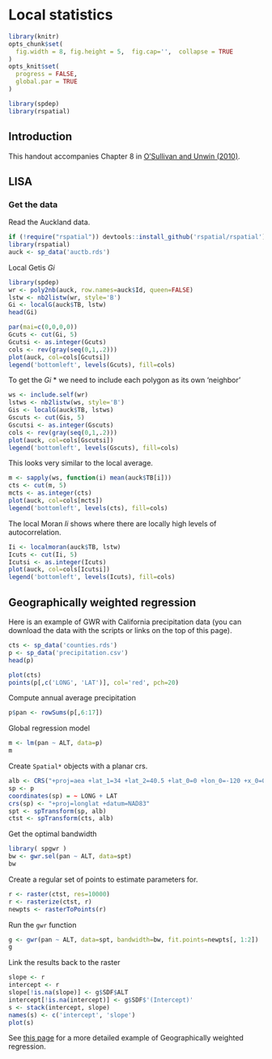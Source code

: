 # Local statistics

```r
library(knitr)
opts_chunk$set(
  fig.width = 8, fig.height = 5,  fig.cap='',  collapse = TRUE
)
opts_knit$set(
  progress = FALSE,
  global.par = TRUE
)

library(spdep)
library(rspatial)
```

## Introduction

This handout accompanies Chapter 8 in [O'Sullivan and Unwin (2010)](http://www.wiley.com/WileyCDA/WileyTitle/productCd-0470288574.html). 


## LISA

### Get the data

Read the Auckland data.

```r
if (!require("rspatial")) devtools::install_github('rspatial/rspatial')
library(rspatial)
auck <- sp_data('auctb.rds')
``` 

Local Getis *Gi*

```r
library(spdep)
wr <- poly2nb(auck, row.names=auck$Id, queen=FALSE)
lstw <- nb2listw(wr, style='B')
Gi <- localG(auck$TB, lstw)
head(Gi)
```


```r
par(mai=c(0,0,0,0))
Gcuts <- cut(Gi, 5)
Gcutsi <- as.integer(Gcuts)
cols <- rev(gray(seq(0,1,.2)))
plot(auck, col=cols[Gcutsi])
legend('bottomleft', levels(Gcuts), fill=cols)
```

To get the *Gi* * we need to include each polygon as its own 'neighbor'

```r
ws <- include.self(wr)
lstws <- nb2listw(ws, style='B')
Gis <- localG(auck$TB, lstws)
Gscuts <- cut(Gis, 5)
Gscutsi <- as.integer(Gscuts)
cols <- rev(gray(seq(0,1,.2)))
plot(auck, col=cols[Gscutsi])
legend('bottomleft', levels(Gscuts), fill=cols)
```


This looks very similar to the local average.

```r
m <- sapply(ws, function(i) mean(auck$TB[i]))
cts <- cut(m, 5)
mcts <- as.integer(cts)
plot(auck, col=cols[mcts])
legend('bottomleft', levels(cts), fill=cols)
```


The local Moran *Ii* shows where there are locally high levels of autocorrelation.

```r
Ii <- localmoran(auck$TB, lstw)
Icuts <- cut(Ii, 5)
Icutsi <- as.integer(Icuts)
plot(auck, col=cols[Icutsi])
legend('bottomleft', levels(Icuts), fill=cols)
```

## Geographically weighted regression

Here is an example of GWR with California precipitation data (you can download the data with the scripts or links on the top of this page). 


```r
cts <- sp_data('counties.rds')
p <- sp_data('precipitation.csv')
head(p)

plot(cts)
points(p[,c('LONG', 'LAT')], col='red', pch=20)
```

Compute annual average precipitation
```r
p$pan <- rowSums(p[,6:17])
```

Global regression model
```r
m <- lm(pan ~ ALT, data=p)
m
```

Create `Spatial*` objects with a planar crs.

```r
alb <- CRS("+proj=aea +lat_1=34 +lat_2=40.5 +lat_0=0 +lon_0=-120 +x_0=0 +y_0=-4000000 +ellps=GRS80 +datum=NAD83 +units=m +no_defs")
sp <- p
coordinates(sp) = ~ LONG + LAT
crs(sp) <- "+proj=longlat +datum=NAD83"
spt <- spTransform(sp, alb)
ctst <- spTransform(cts, alb)
```


Get the optimal bandwidth
```r
library( spgwr )
bw <- gwr.sel(pan ~ ALT, data=spt)
bw
``` 

Create a regular set of points to estimate parameters for.
```r
r <- raster(ctst, res=10000)
r <- rasterize(ctst, r)
newpts <- rasterToPoints(r)
```


Run the `gwr` function
```r
g <- gwr(pan ~ ALT, data=spt, bandwidth=bw, fit.points=newpts[, 1:2])
g
```

Link the results back to the raster
```r
slope <- r
intercept <- r
slope[!is.na(slope)] <- g$SDF$ALT 
intercept[!is.na(intercept)] <- g$SDF$'(Intercept)'
s <- stack(intercept, slope)
names(s) <- c('intercept', 'slope')
plot(s)
```

See [this page](http://rspatial.org/analysis/6-local_regression.html) for a more detailed example of Geographically weighted regression.
